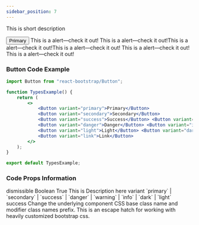 ```yaml
---
sidebar_position: 7
---
```


This is short description


<Button variant="primary">Primary</Button>
<Alert variant="danger" dismissible={true}>
    This is a alert—check it out! This is a alert—check it out!This is a alert—check it out!This is
    a alert—check it out! This is a alert—check it out! This is a alert—check it out!
</Alert>

### Button Code Example

```jsx title="button"
import Button from "react-bootstrap/Button";

function TypesExample() {
    return (
        <>
            <Button variant="primary">Primary</Button>
            <Button variant="secondary">Secondary</Button>
            <Button variant="success">Success</Button> <Button variant="warning">Warning</Button>{" "}
            <Button variant="danger">Danger</Button> <Button variant="info">Info</Button>{" "}
            <Button variant="light">Light</Button> <Button variant="dark">Dark</Button>
            <Button variant="link">Link</Button>
        </>
    );
}

export default TypesExample;
```

### Code Props Information

<FeatureTable>
    <tr>
        <td>dismissible</td>
        <td>Boolean</td>
        <td>True</td>
        <td>This is Description here</td>
    </tr>
    <tr>
        <td>variant</td>
        <td>
            `primary` | `secondary` | `success` | `danger` | `warning` | `info` | `dark` | `light`
        </td>
        <td>success</td>
        <td>
            Change the underlying component CSS base class name and modifier class names prefix.
            This is an escape hatch for working with heavily customized bootstrap css.
        </td>
    </tr>
</FeatureTable>
